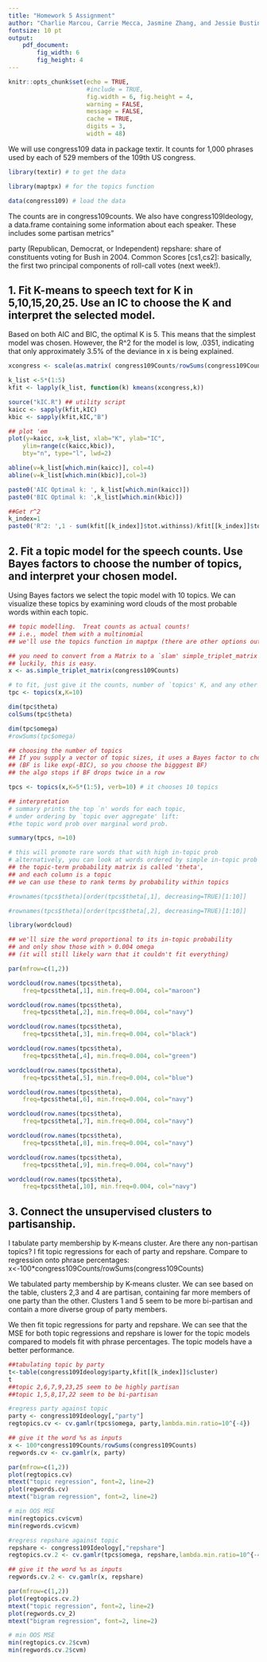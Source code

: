 ```yaml
---
title: "Homework 5 Assignment"
author: "Charlie Marcou, Carrie Mecca, Jasmine Zhang, and Jessie Bustin"
fontsize: 10 pt
output: 
    pdf_document:
        fig_width: 6
        fig_height: 4
---
```


```r
knitr::opts_chunk$set(echo = TRUE, 
                      #include = TRUE, 
                      fig.width = 6, fig.height = 4,
                      warning = FALSE,
                      message = FALSE,
                      cache = TRUE,
                      digits = 3,
                      width = 48) 
```

We will use congress109 data in package textir. It counts for 1,000 phrases used by each of 529 members of the 109th US congress.
```r
library(textir) # to get the data

library(maptpx) # for the topics function

data(congress109) # load the data
```

The counts are in congress109counts. We also have congress109Ideology, a data.frame containing some information about each speaker. These includes some partisan metrics"

party (Republican, Democrat, or Independent)
repshare: share of constituents voting for Bush in 2004.
Common Scores [cs1,cs2]: basically, the first two principal components of roll-call votes (next week!).

## 1. Fit K-means to speech text for K in 5,10,15,20,25. Use an IC to choose the K and interpret the selected model.


Based on both AIC and BIC, the optimal K is 5. This means that the simplest model was chosen. However, the R^2 for the model is low, .0351, indicating that only approximately 3.5% of the deviance in x is being explained.

```r
xcongress <- scale(as.matrix( congress109Counts/rowSums(congress109Counts) )) 

k_list <-5*(1:5)
kfit <- lapply(k_list, function(k) kmeans(xcongress,k))

source("kIC.R") ## utility script
kaicc <- sapply(kfit,kIC)
kbic <- sapply(kfit,kIC,"B")

## plot 'em
plot(y=kaicc, x=k_list, xlab="K", ylab="IC", 
	ylim=range(c(kaicc,kbic)),
	bty="n", type="l", lwd=2)

abline(v=k_list[which.min(kaicc)], col=4)
abline(v=k_list[which.min(kbic)],col=3)

paste0('AIC Optimal k: ', k_list[which.min(kaicc)])
paste0('BIC Optimal k: ',k_list[which.min(kbic)])

##Get r^2
k_index=1
paste0('R^2: ',1 - sum(kfit[[k_index]]$tot.withinss)/kfit[[k_index]]$totss)

```

## 2. Fit a topic model for the speech counts. Use Bayes factors to choose the number of topics, and interpret your chosen model.

Using Bayes factors we select the topic model with 10 topics. We can visualize these topics by examining word clouds of the most probable words within each topic. 

```r
## topic modelling.  Treat counts as actual counts!
## i.e., model them with a multinomial
## we'll use the topics function in maptpx (there are other options out there)

## you need to convert from a Matrix to a `slam' simple_triplet_matrix
## luckily, this is easy.
x <- as.simple_triplet_matrix(congress109Counts)

# to fit, just give it the counts, number of `topics' K, and any other args
tpc <- topics(x,K=10) 

dim(tpc$theta)
colSums(tpc$theta)

dim(tpc$omega)
#rowSums(tpc$omega)

## choosing the number of topics
## If you supply a vector of topic sizes, it uses a Bayes factor to choose
## (BF is like exp(-BIC), so you choose the bigggest BF)
## the algo stops if BF drops twice in a row

tpcs <- topics(x,K=5*(1:5), verb=10) # it chooses 10 topics 

## interpretation
# summary prints the top `n' words for each topic,
# under ordering by `topic over aggregate' lift:
#the topic word prob over marginal word prob.

summary(tpcs, n=10) 

# this will promote rare words that with high in-topic prob
# alternatively, you can look at words ordered by simple in-topic prob
## the topic-term probability matrix is called 'theta', 
## and each column is a topic
## we can use these to rank terms by probability within topics

#rownames(tpcs$theta)[order(tpcs$theta[,1], decreasing=TRUE)[1:10]]

#rownames(tpcs$theta)[order(tpcs$theta[,2], decreasing=TRUE)[1:10]]

library(wordcloud)

## we'll size the word proportional to its in-topic probability
## and only show those with > 0.004 omega
## (it will still likely warn that it couldn't fit everything)

par(mfrow=c(1,2))

wordcloud(row.names(tpcs$theta), 
	freq=tpcs$theta[,1], min.freq=0.004, col="maroon")

wordcloud(row.names(tpcs$theta), 
	freq=tpcs$theta[,2], min.freq=0.004, col="navy")

wordcloud(row.names(tpcs$theta), 
	freq=tpcs$theta[,3], min.freq=0.004, col="black")

wordcloud(row.names(tpcs$theta), 
	freq=tpcs$theta[,4], min.freq=0.004, col="green")

wordcloud(row.names(tpcs$theta), 
	freq=tpcs$theta[,5], min.freq=0.004, col="blue")

wordcloud(row.names(tpcs$theta), 
	freq=tpcs$theta[,6], min.freq=0.004, col="navy")

wordcloud(row.names(tpcs$theta), 
	freq=tpcs$theta[,7], min.freq=0.004, col="navy")

wordcloud(row.names(tpcs$theta), 
	freq=tpcs$theta[,8], min.freq=0.004, col="navy")

wordcloud(row.names(tpcs$theta), 
	freq=tpcs$theta[,9], min.freq=0.004, col="navy")

wordcloud(row.names(tpcs$theta), 
	freq=tpcs$theta[,10], min.freq=0.004, col="navy")
```


## 3.  Connect the unsupervised clusters to partisanship.

I tabulate party membership by K-means cluster. Are there any non-partisan topics?
I fit topic regressions for each of party and repshare. Compare to regression onto phrase percentages:
x<-100*congress109Counts/rowSums(congress109Counts)

We tabulated party membership by K-means cluster. We can see based on the table, clusters 2,3 and 4 are partisan, containing far more members of one party than the other. Clusters 1 and 5 seem to be more bi-partisan and contain a more diverse group of party members. 

We then fit topic regressions for party and repshare. We can see that the MSE for both topic regressions and repshare is lower for the topic models compared to models fit with phrase percentages. The topic models have a better performance.

```r
##tabulating topic by party
t<-table(congress109Ideology$party,kfit[[k_index]]$cluster)
t
##topic 2,6,7,9,23,25 seem to be highly partisan
##topic 1,5,8,17,22 seem to be bi-partisan

#regress party against topic
party <- congress109Ideology[,"party"]
regtopics.cv <- cv.gamlr(tpcs$omega, party,lambda.min.ratio=10^{-4})

## give it the word %s as inputs
x <- 100*congress109Counts/rowSums(congress109Counts)
regwords.cv <- cv.gamlr(x, party)

par(mfrow=c(1,2))
plot(regtopics.cv)
mtext("topic regression", font=2, line=2)
plot(regwords.cv)
mtext("bigram regression", font=2, line=2)

# min OOS MSE
min(regtopics.cv$cvm)
min(regwords.cv$cvm)

#regress repshare against topic
repshare <- congress109Ideology[,"repshare"]
regtopics.cv.2 <- cv.gamlr(tpcs$omega, repshare,lambda.min.ratio=10^{-4})

## give it the word %s as inputs
regwords.cv.2 <- cv.gamlr(x, repshare)

par(mfrow=c(1,2))
plot(regtopics.cv.2)
mtext("topic regression", font=2, line=2)
plot(regwords.cv_2)
mtext("bigram regression", font=2, line=2)

# min OOS MSE
min(regtopics.cv.2$cvm)
min(regwords.cv.2$cvm)
```



